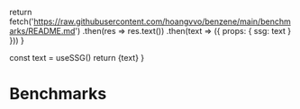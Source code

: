 
  return fetch('https://raw.githubusercontent.com/hoangvvo/benzene/main/benchmarks/README.md')
    .then(res => res.text())
    .then(text => ({ props: { ssg: text } }))
}

  const text = useSSG()
  return <Markdown>{text}</Markdown>
}

# Benchmarks

<BenchmarksRenderer/>